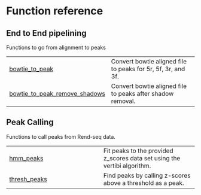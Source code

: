 # Function reference {.doc .doc-index}

## End to End pipelining

Functions to go from alignment to peaks

| | |
| --- | --- |
| [bowtie_to_peak](bowtie_to_peak.qmd#rendseq.end_to_end.bowtie_to_peak) | Convert bowtie aligned file to peaks for 5r, 5f, 3r, and 3f. |
| [bowtie_to_peak_remove_shadows](bowtie_to_peak_remove_shadows.qmd#rendseq.end_to_end.bowtie_to_peak_remove_shadows) | Convert bowtie aligned file to peaks after shadow removal. |

## Peak Calling

Functions to call peaks from Rend-seq data.

| | |
| --- | --- |
| [hmm_peaks](hmm_peaks.qmd#rendseq.make_peaks.hmm_peaks) | Fit peaks to the provided z_scores data set using the vertibi algorithm. |
| [thresh_peaks](thresh_peaks.qmd#rendseq.make_peaks.thresh_peaks) | Find peaks by calling z-scores above a threshold as a peak. |